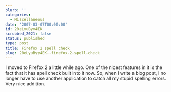 ```yaml
---
blurb: ''
categories:
  - Miscellaneous
date: '2007-03-07T00:00:00'
id: 20eLyuByy4EK
scrubbed_2021: false
status: published
type: post
title: Firefox 2 spell check
slug: 20eLyuByy4EK--firefox-2-spell-check
---
```


I moved to Firefox 2 a little while ago. One of the nicest features
in it is the fact that it has spell check built into it now. So,
when I write a blog post, I no longer have to use another
application to catch all my stupid spelling errors. Very nice
addition.
